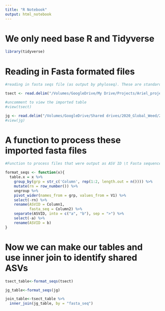 ```yaml
---
title: "R Notebook"
output: html_notebook
---
```



# We only need base R and Tidyverse
```r
library(tidyverse)
```

# Reading in Fasta formated files
```r
#reading in fasta seqs file (as output by phyloseq). These are standard fasta with ID on on one line and sequence on the second line.

tsect <- read.delim("/Volumes/GoogleDrive/My Drive/Projects/Ariel_project/Ariel_current_working_documents/Chapter_3/R stuff/transect_air_asv_seqs.fasta", sep = c("\n"), header = FALSE)

#uncomment to view the imported table
#view(tsect)

jg <- read.delim("/Volumes/GoogleDrive/Shared drives/2020_Global_Weed/2020_Global_change_project/Analysis/jgmbiome_asv_seqs.fasta", sep = c("\n"), header = FALSE)
#view(jg)
```

# A function to process these imported fasta files 
```r
#Function to process files that were output as ASV ID \t Fasta sequence so that we have columns named ASVID and fasta_seq then we can join by fasta_seq but retain the original ASVID flags for tracking.

format_seqs <- function(x){
  table.x = x %>% 
    group_by(grp = str_c('Column', rep(1:2, length.out = n()))) %>% 
    mutate(rn = row_number()) %>% 
    ungroup %>% 
    pivot_wider(names_from = grp, values_from = V1) %>% 
    select(-rn) %>% 
    rename(ASVID = Column1,
           fasta_seq = Column2) %>% 
    separate(ASVID, into = c("a", "b"), sep = ">") %>%
    select(-a) %>% 
    rename(ASVID = b)
}

```

# Now we can make our tables and use inner join to identify shared ASVs
```r
tsect_table<-format_seqs(tsect)

jg_table<-format_seqs(jg)

join_table<-tsect_table %>% 
  inner_join(jg_table, by = "fasta_seq")
```



